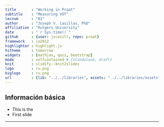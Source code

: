 ```yaml
---
title       : "Working in Praat"
subtitle    : "Measuring VOT"
lecnum      : "01"
author      : "Joseph V. Casillas, PhD"
affiliation : "Rutgers University"
date        : "`r Sys.time()`"
github      : {user: jvcasill, repo: praat}
framework   : io2012
highlighter : highlight.js  
hitheme     : tomorrow  
widgets     : [mathjax, quiz, bootstrap]
mode        : selfcontained # {standalone, draft}
knit        : slidify::knit2slides
logo        : ru.png
biglogo     : ru.png
url         : {lib: "../../libraries", assets: "../../libraries/assets"}
---
```


## Información básica

- This is the 
- First slide

---
